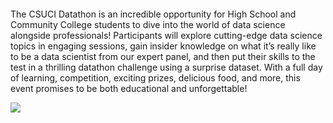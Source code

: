 <div class="hero" style="background-image: url('img/hero.png'); height: 350px; background-size: cover; background-position: center;"></div>


The CSUCI Datathon is an incredible opportunity for High School and Community College students to dive into the world of data science alongside professionals! Participants will explore cutting-edge data science topics in engaging sessions, gain insider knowledge on what it’s really like to be a data scientist from our expert panel, and then put their skills to the test in a thrilling datathon challenge using a surprise dataset. With a full day of learning, competition, exciting prizes, delicious food, and more, this event promises to be both educational and unforgettable!


![](/img/logo_2.png){align="center"}